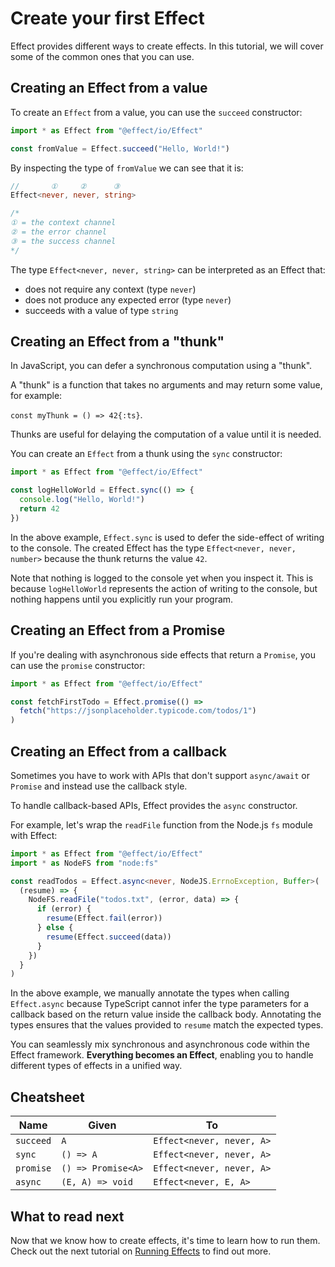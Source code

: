 
# Create your first Effect

Effect provides different ways to create effects. In this tutorial, we will cover some of the common ones that you can use.

## Creating an Effect from a value

To create an `Effect` from a value, you can use the `succeed` constructor:

```ts
import * as Effect from "@effect/io/Effect"

const fromValue = Effect.succeed("Hello, World!")
```

By inspecting the type of `fromValue` we can see that it is:

```ts
//       ①     ②      ③
Effect<never, never, string>

/*
① = the context channel
② = the error channel
③ = the success channel
*/
```

The type `Effect<never, never, string>` can be interpreted as an Effect that:

- does not require any context (type `never`)
- does not produce any expected error (type `never`)
- succeeds with a value of type `string`

## Creating an Effect from a "thunk"

In JavaScript, you can defer a synchronous computation using a "thunk".

<Callout type="info">
A "thunk" is a function that takes no arguments and may return some value, for example:

`const myThunk = () => 42{:ts}`.

</Callout>

Thunks are useful for delaying the computation of a value until it is needed.

You can create an `Effect` from a thunk using the `sync` constructor:

```ts
import * as Effect from "@effect/io/Effect"

const logHelloWorld = Effect.sync(() => {
  console.log("Hello, World!")
  return 42
})
```

In the above example, `Effect.sync` is used to defer the side-effect of writing to the console.
The created Effect has the type `Effect<never, never, number>` because the thunk returns the value `42`.

Note that nothing is logged to the console yet when you inspect it.
This is because `logHelloWorld` represents the action of writing to the console, but nothing happens until you explicitly run your program.

## Creating an Effect from a Promise

If you're dealing with asynchronous side effects that return a `Promise`, you can use the `promise` constructor:

```ts
import * as Effect from "@effect/io/Effect"

const fetchFirstTodo = Effect.promise(() =>
  fetch("https://jsonplaceholder.typicode.com/todos/1")
)
```

## Creating an Effect from a callback

Sometimes you have to work with APIs that don't support `async/await` or `Promise` and instead use the callback style.

To handle callback-based APIs, Effect provides the `async` constructor.

For example, let's wrap the `readFile` function from the Node.js `fs` module with Effect:

```ts
import * as Effect from "@effect/io/Effect"
import * as NodeFS from "node:fs"

const readTodos = Effect.async<never, NodeJS.ErrnoException, Buffer>(
  (resume) => {
    NodeFS.readFile("todos.txt", (error, data) => {
      if (error) {
        resume(Effect.fail(error))
      } else {
        resume(Effect.succeed(data))
      }
    })
  }
)
```

In the above example, we manually annotate the types when calling `Effect.async` because TypeScript cannot infer the type parameters for a callback
based on the return value inside the callback body. Annotating the types ensures that the values provided to `resume` match the expected types.

You can seamlessly mix synchronous and asynchronous code within the Effect framework. **Everything becomes an Effect**, enabling you to handle different types of effects in a unified way.

## Cheatsheet

| Name      | Given              | To                        |
| --------- | ------------------ | ------------------------- |
| `succeed` | `A`                | `Effect<never, never, A>` |
| `sync`    | `() => A`          | `Effect<never, never, A>` |
| `promise` | `() => Promise<A>` | `Effect<never, never, A>` |
| `async`   | `(E, A) => void`   | `Effect<never, E, A>`     |

## What to read next

Now that we know how to create effects, it's time to learn how to run them. Check out the next tutorial on [Running Effects](running-effects) to find out more.
